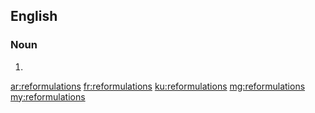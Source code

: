 ==English==

===Noun===
{{head|en}}

# {{plural of|reformulation}}

[[ar:reformulations]]
[[fr:reformulations]]
[[ku:reformulations]]
[[mg:reformulations]]
[[my:reformulations]]